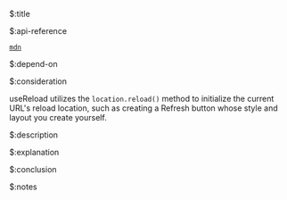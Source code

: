 $:title



$:api-reference

[`mdn`](https://developer.mozilla.org/en-US/docs/Web/API/Location/reload)



$:depend-on



$:consideration

useReload utilizes the `location.reload()` method to initialize the current URL's reload location, such as creating a Refresh button whose style and layout you create yourself.



$:description



$:explanation



$:conclusion



$:notes


